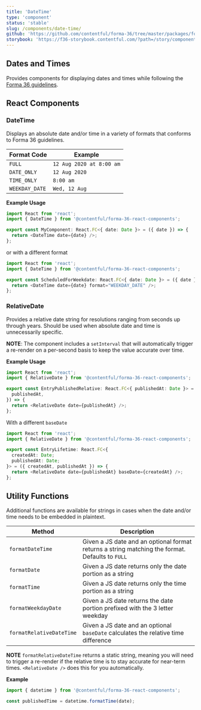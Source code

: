 ```yaml
---
title: 'DateTime'
type: 'component'
status: 'stable'
slug: /components/date-time/
github: 'https://github.com/contentful/forma-36/tree/master/packages/forma-36-react-components/src/components/DateTime'
storybook: 'https://f36-storybook.contentful.com/?path=/story/components-datetime-datetime--basic'
---
```


## Dates and Times

Provides components for displaying dates and times while following the [Forma 36 guidelines](https://f36.contentful.com/guidelines/date-and-time/).

## React Components

### DateTime

Displays an absolute date and/or time in a variety of formats that conforms to Forma 36 guidelines.

| Format Code    | Example                  |
| -------------- | ------------------------ |
| `FULL`         | `12 Aug 2020 at 8:00 am` |
| `DATE_ONLY`    | `12 Aug 2020`            |
| `TIME_ONLY`    | `8:00 am`                |
| `WEEKDAY_DATE` | `Wed, 12 Aug`            |

**Example Usage**

```ts
import React from 'react';
import { DateTime } from '@contentful/forma-36-react-components';

export const MyComponent: React.FC<{ date: Date }> = ({ date }) => {
  return <DateTime date={date} />;
};
```

or with a different format

```ts
import React from 'react';
import { DateTime } from '@contentful/forma-36-react-components';

export const ScheduledForWeekdate: React.FC<{ date: Date }> = ({ date }) => {
  return <DateTime date={date} format="WEEKDAY_DATE" />;
};
```

### RelativeDate

Provides a relative date string for resolutions ranging from seconds up through years. Should be used when absolute date and time is unnecessarily specific.

**NOTE**: The component includes a `setInterval` that will automatically trigger a re-render on a per-second basis to keep the value accurate over time.

**Example Usage**

```ts
import React from 'react';
import { RelativeDate } from '@contentful/forma-36-react-components';

export const EntryPublishedRelative: React.FC<{ publishedAt: Date }> = ({
  publishedAt,
}) => {
  return <RelativeDate date={publishedAt} />;
};
```

With a different `baseDate`

```ts
import React from 'react';
import { RelativeDate } from '@contentful/forma-36-react-components';

export const EntryLifetime: React.FC<{
  createdAt: Date;
  publishedAt: Date;
}> = ({ createdAt, publishedAt }) => {
  return <RelativeDate date={publishedAt} baseDate={createdAt} />;
};
```

## Utility Functions

Additional functions are available for strings in cases when the date and/or time needs to be embedded in plaintext.

| Method                   | Description                                                                                     |
| ------------------------ | ----------------------------------------------------------------------------------------------- |
| `formatDateTime`         | Given a JS date and an optional format returns a string matching the format. Defaults to `FULL` |
| `formatDate`             | Given a JS date returns only the date portion as a string                                       |
| `formatTime`             | Given a JS date returns only the time portion as a string                                       |
| `formatWeekdayDate`      | Given a JS date returns the date portion prefixed with the 3 letter weekday                     |
| `formatRelativeDateTime` | Given a JS date and an optional `baseDate` calculates the relative time difference              |

**NOTE** `formatRelativeDateTime` returns a static string, meaning you will need to trigger a re-render if the relative time is to stay accurate for near-term times. `<RelativeDate />` does this for you automatically.

**Example**

```ts
import { datetime } from '@contentful/forma-36-react-components';

const publishedTime = datetime.formatTime(date);
```
